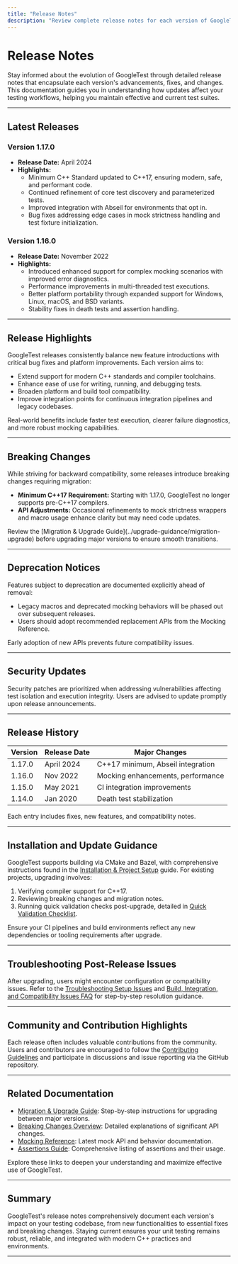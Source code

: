 ```yaml
---
title: "Release Notes"
description: "Review complete release notes for each version of GoogleTest. Includes version numbers, release dates, and concise summaries of new functionalities, resolved issues, and changes. Stay informed about the latest features and updates critical for maintaining up-to-date test suites."
---
```


# Release Notes

Stay informed about the evolution of GoogleTest through detailed release notes that encapsulate each version's advancements, fixes, and changes. This documentation guides you in understanding how updates affect your testing workflows, helping you maintain effective and current test suites.

---

## Latest Releases

### Version 1.17.0
- **Release Date:** April 2024
- **Highlights:**
  - Minimum C++ Standard updated to C++17, ensuring modern, safe, and performant code.
  - Continued refinement of core test discovery and parameterized tests.
  - Improved integration with Abseil for environments that opt in.
  - Bug fixes addressing edge cases in mock strictness handling and test fixture initialization.

### Version 1.16.0
- **Release Date:** November 2022
- **Highlights:**
  - Introduced enhanced support for complex mocking scenarios with improved error diagnostics.
  - Performance improvements in multi-threaded test executions.
  - Better platform portability through expanded support for Windows, Linux, macOS, and BSD variants.
  - Stability fixes in death tests and assertion handling.

---

## Release Highlights

GoogleTest releases consistently balance new feature introductions with critical bug fixes and platform improvements. Each version aims to:

- Extend support for modern C++ standards and compiler toolchains.
- Enhance ease of use for writing, running, and debugging tests.
- Broaden platform and build tool compatibility.
- Improve integration points for continuous integration pipelines and legacy codebases.

Real-world benefits include faster test execution, clearer failure diagnostics, and more robust mocking capabilities.

---

## Breaking Changes

While striving for backward compatibility, some releases introduce breaking changes requiring migration:

- **Minimum C++17 Requirement:** Starting with 1.17.0, GoogleTest no longer supports pre-C++17 compilers.
- **API Adjustments:** Occasional refinements to mock strictness wrappers and macro usage enhance clarity but may need code updates.

<Check>
Review the [Migration & Upgrade Guide](../upgrade-guidance/migration-upgrade) before upgrading major versions to ensure smooth transitions.
</Check>

---

## Deprecation Notices

Features subject to deprecation are documented explicitly ahead of removal:

- Legacy macros and deprecated mocking behaviors will be phased out over subsequent releases.
- Users should adopt recommended replacement APIs from the Mocking Reference.

Early adoption of new APIs prevents future compatibility issues.

---

## Security Updates

Security patches are prioritized when addressing vulnerabilities affecting test isolation and execution integrity. Users are advised to update promptly upon release announcements.

---

## Release History

| Version | Release Date | Major Changes                      |
|---------|--------------|-----------------------------------|
| 1.17.0  | April 2024   | C++17 minimum, Abseil integration  |
| 1.16.0  | Nov 2022     | Mocking enhancements, performance |
| 1.15.0  | May 2021     | CI integration improvements        |
| 1.14.0  | Jan 2020     | Death test stabilization           |

Each entry includes fixes, new features, and compatibility notes.

---

## Installation and Update Guidance

GoogleTest supports building via CMake and Bazel, with comprehensive instructions found in the [Installation & Project Setup](../../guides/get-started/setup-installation) guide. For existing projects, upgrading involves:

1. Verifying compiler support for C++17.
2. Reviewing breaking changes and migration notes.
3. Running quick validation checks post-upgrade, detailed in [Quick Validation Checklist](../../getting-started/first-test-validation/quick-validation-checklist).

<Tip>
Ensure your CI pipelines and build environments reflect any new dependencies or tooling requirements after upgrade.
</Tip>

---

## Troubleshooting Post-Release Issues

After upgrading, users might encounter configuration or compatibility issues. Refer to the [Troubleshooting Setup Issues](../../getting-started/first-test-validation/troubleshooting-setup) and [Build, Integration, and Compatibility Issues FAQ](../../faq/troubleshooting/build-integration-faq) for step-by-step resolution guidance.

---

## Community and Contribution Highlights

Each release often includes valuable contributions from the community. Users and contributors are encouraged to follow the [Contributing Guidelines](https://github.com/google/googletest/blob/main/CONTRIBUTING.md) and participate in discussions and issue reporting via the GitHub repository.

---

## Related Documentation

- [Migration & Upgrade Guide](../upgrade-guidance/migration-upgrade): Step-by-step instructions for upgrading between major versions.
- [Breaking Changes Overview](../upgrade-guidance/breaking-changes): Detailed explanations of significant API changes.
- [Mocking Reference](../../reference/mocking.html): Latest mock API and behavior documentation.
- [Assertions Guide](../../reference/assertions.html): Comprehensive listing of assertions and their usage.

Explore these links to deepen your understanding and maximize effective use of GoogleTest.

---

## Summary
GoogleTest's release notes comprehensively document each version's impact on your testing codebase, from new functionalities to essential fixes and breaking changes. Staying current ensures your unit testing remains robust, reliable, and integrated with modern C++ practices and environments.

---